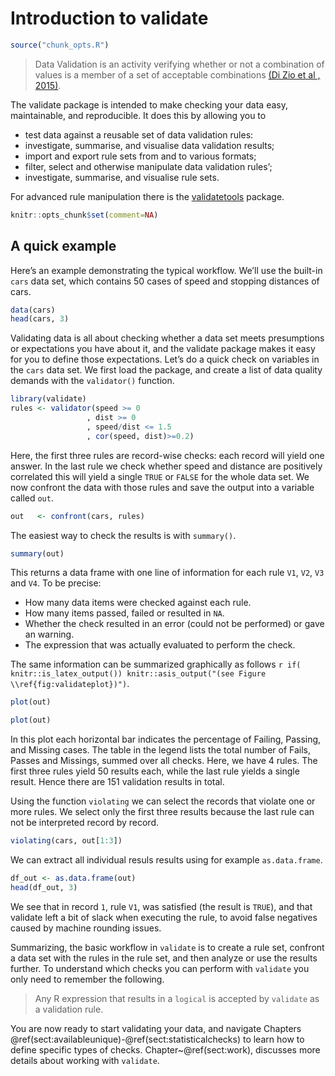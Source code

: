 # Introduction to validate {#sect:intro}

```r
source("chunk_opts.R")
```


> Data Validation is an activity verifying whether or not a combination of
> values is a member of a set of acceptable combinations [(Di Zio et al , 2015)](https://cros-legacy.ec.europa.eu//eurostat/cros/system/files/methodology_for_data_validation_v1.0_rev-2016-06_final.pdf).

The validate package is intended to make checking your data easy, maintainable, and reproducible.
It does this by allowing you to

- test data against a reusable set of data validation rules:
- investigate, summarise, and visualise data validation results;
- import and export rule sets from and to various formats;
- filter, select and otherwise manipulate data validation rules';
- investigate, summarise, and visualise rule sets.

For advanced rule manipulation there is the
[validatetools](https://cran.r-project.org/package=validatetools) package.


```r
knitr::opts_chunk$set(comment=NA)
```

## A quick example

Here's an example demonstrating the typical workflow. We'll use the built-in
`cars` data set, which contains 50 cases of speed and stopping distances of
cars. 
```r
data(cars)
head(cars, 3)
```
Validating data is all about checking whether a data set meets presumptions or
expectations you have about it, and the validate package makes it easy for you
to define those expectations. Let's do a quick check on variables in the
`cars` data set. We first load the package, and create a list
of data quality demands with the `validator()` function.
```r
library(validate)
rules <- validator(speed >= 0
                 , dist >= 0
                 , speed/dist <= 1.5
                 , cor(speed, dist)>=0.2)
```
Here, the first three rules are record-wise checks: each record will yield one
answer. In the last rule we check whether speed and distance are positively
correlated this will yield a single `TRUE` or `FALSE` for the whole data set.
We now confront the data with those rules and save the output into a variable
called `out`.
```r
out   <- confront(cars, rules)
```
The easiest way to check the results is with `summary()`. 
```r
summary(out)
```
This returns a data frame with one line of information for each rule `V1`,
`V2`, `V3` and `V4`. To be precise:

- How many data items were checked against each rule.
- How many items passed, failed or resulted in `NA`.
- Whether the check resulted in an error (could not be performed) or gave an warning.
- The expression that was actually evaluated to perform the check.

The same information can be summarized graphically as follows
`r if( knitr::is_latex_output()) knitr::asis_output("(see Figure \\ref{fig:validateplot})")`. 
```r
plot(out)
```
```r
plot(out)
```

In this plot each horizontal bar indicates the percentage of Failing, Passing,
and Missing cases. The table in the legend lists the total number of Fails,
Passes and Missings, summed over all checks. Here, we have 4 rules. The first
three rules yield 50 results each, while the last rule yields a single result.
Hence there are 151 validation results in total.



Using the function `violating` we can select the records that violate one or
more rules. We select only the first three results because the last rule can
not be interpreted record by record.
```r
violating(cars, out[1:3])
```

We can extract all individual resuls results using for example `as.data.frame`.
```r
df_out <- as.data.frame(out)
head(df_out, 3)
```
We see that in record `1`, rule `V1`, was satisfied (the result is `TRUE`), and
that validate left a bit of slack when executing the rule, to avoid false
negatives caused by machine rounding issues.


Summarizing, the basic workflow in `validate` is to create a rule set, confront
a data set with the rules in the rule set, and then analyze or use the results
further. To understand which checks you can perform with `validate` you only
need to remember the following.

> Any R expression that results in a `logical` is accepted by `validate` as a
> validation rule.


You are now ready to start validating your data, and navigate Chapters
\@ref(sect:availableunique)-\@ref(sect:statisticalchecks) to learn how to
define specific types of checks. Chapter~\@ref(sect:work), discusses more
details about working with `validate`.




